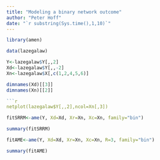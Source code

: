 ```yaml
---
title: "Modeling a binary network outcome"
author: "Peter Hoff"
date: "`r substring(Sys.time(),1,10)`"
---
```



```r
library(amen)
```

```r
data(lazegalaw)

Y<-lazegalaw$Y[,,2]
Xd<-lazegalaw$Y[,,-2]
Xn<-lazegalaw$X[,c(1,2,4,5,6)]

dimnames(Xd)[[3]]
dimnames(Xn)[[2]]

```r
netplot(lazegalaw$Y[,,2],ncol=Xn[,3])
```

```r
fitSRRM<-ame(Y, Xd=Xd, Xr=Xn, Xc=Xn, family="bin")
```

```r
summary(fitSRRM) 
```



```r
fitAME<-ame(Y, Xd=Xd, Xr=Xn, Xc=Xn, R=3, family="bin")
```

```r
summary(fitAME) 
```







